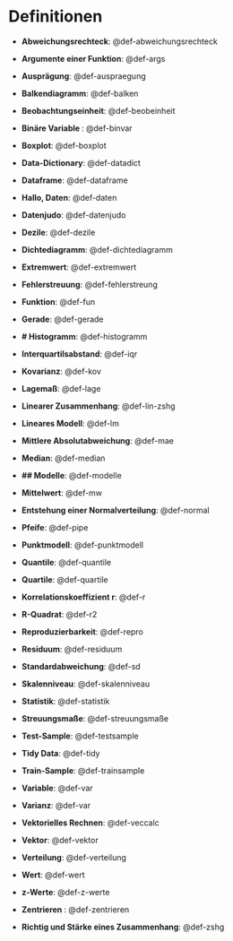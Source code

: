 # Definitionen



- **Abweichungsrechteck**: @def-abweichungsrechteck


- **Argumente einer Funktion**: @def-args


- **Ausprägung**: @def-auspraegung


- **Balkendiagramm**: @def-balken


- **Beobachtungseinheit**: @def-beobeinheit


- **Binäre Variable **: @def-binvar


- **Boxplot**: @def-boxplot


- **Data-Dictionary**: @def-datadict


- **Dataframe**: @def-dataframe


- **Hallo, Daten**: @def-daten


- **Datenjudo**: @def-datenjudo


- **Dezile**: @def-dezile


- **Dichtediagramm**: @def-dichtediagramm


- **Extremwert**: @def-extremwert


- **Fehlerstreuung**: @def-fehlerstreung


- **Funktion**: @def-fun


- **Gerade**: @def-gerade


- **# Histogramm**: @def-histogramm


- **Interquartilsabstand**: @def-iqr


- **Kovarianz**: @def-kov


- **Lagemaß**: @def-lage


- **Linearer Zusammenhang**: @def-lin-zshg


- **Lineares Modell**: @def-lm


- **Mittlere Absolutabweichung**: @def-mae


- **Median**: @def-median


- **## Modelle**: @def-modelle


- **Mittelwert**: @def-mw


- **Entstehung einer Normalverteilung**: @def-normal


- **Pfeife**: @def-pipe


- **Punktmodell**: @def-punktmodell


- **Quantile**: @def-quantile


- **Quartile**: @def-quartile


- **Korrelationskoeffizient r**: @def-r


- **R-Quadrat**: @def-r2


- **Reproduzierbarkeit**: @def-repro


- **Residuum**: @def-residuum


- **Standardabweichung**: @def-sd


- **Skalenniveau**: @def-skalenniveau


- **Statistik**: @def-statistik


- **Streuungsmaße**: @def-streuungsmaße


- **Test-Sample**: @def-testsample


- **Tidy Data**: @def-tidy


- **Train-Sample**: @def-trainsample


- **Variable**: @def-var


- **Varianz**: @def-var


- **Vektorielles Rechnen**: @def-veccalc


- **Vektor**: @def-vektor


- **Verteilung**: @def-verteilung


- **Wert**: @def-wert


- **z-Werte**: @def-z-werte


- **Zentrieren **: @def-zentrieren


- **Richtig und Stärke eines Zusammenhang**: @def-zshg


